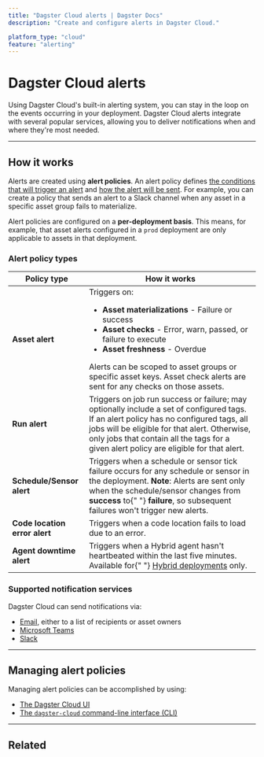 ```yaml
---
title: "Dagster Cloud alerts | Dagster Docs"
description: "Create and configure alerts in Dagster Cloud."

platform_type: "cloud"
feature: "alerting"
---
```


# Dagster Cloud alerts

<ApplicableDagsterProduct />

Using Dagster Cloud's built-in alerting system, you can stay in the loop on the events occurring in your deployment. Dagster Cloud alerts integrate with several popular services, allowing you to deliver notifications when and where they're most needed.

---

## How it works

Alerts are created using **alert policies**. An alert policy defines [the conditions that will trigger an alert](#alert-policy-types) and [how the alert will be sent](#supported-notification-services). For example, you can create a policy that sends an alert to a Slack channel when any asset in a specific asset group fails to materialize.

Alert policies are configured on a **per-deployment basis**. This means, for example, that asset alerts configured in a `prod` deployment are only applicable to assets in that deployment.

### Alert policy types

<table
  className="table"
  style={{
    width: "100%",
  }}
>
  <thead>
    <tr>
      <th
        style={{
          width: "25%",
        }}
      >
        Policy type
      </th>
      <th>How it works</th>
    </tr>
  </thead>
  <tbody>
    <tr>
      <td>
        <strong>Asset alert</strong>
      </td>
      <td>
        Triggers on:
        <ul>
          <li>
            <strong>Asset materializations</strong> - Failure or success
          </li>
          <li>
            <strong>Asset checks</strong> - Error, warn, passed, or failure to
            execute
          </li>
          <li>
            <strong>Asset freshness</strong> - Overdue
          </li>
        </ul>
        Alerts can be scoped to asset groups or specific asset keys. Asset check
        alerts are sent for any checks on those assets.
      </td>
    </tr>
    <tr>
      <td>
        <strong>Run alert</strong>
      </td>
      <td>
        Triggers on job run success or failure; may optionally include a set of
        configured tags. If an alert policy has no configured tags, all jobs
        will be eligible for that alert. Otherwise, only jobs that contain all
        the tags for a given alert policy are eligible for that alert.
      </td>
    </tr>
    <tr>
      <td>
        <strong>Schedule/Sensor alert</strong>
      </td>
      <td>
        Triggers when a schedule or sensor tick failure occurs for any schedule
        or sensor in the deployment. <strong>Note</strong>: Alerts are sent only
        when the schedule/sensor changes from <strong>success</strong> to{" "}
        <strong>failure</strong>, so subsequent failures won't trigger new
        alerts.
      </td>
    </tr>
    <tr>
      <td>
        <strong>Code location error alert</strong>
      </td>
      <td>Triggers when a code location fails to load due to an error.</td>
    </tr>
    <tr>
      <td>
        <strong>Agent downtime alert</strong>
      </td>
      <td>
        Triggers when a Hybrid agent hasn't heartbeated within the last five
        minutes. Available for{" "}
        <a href="/dagster-cloud/deployment/hybrid">Hybrid deployments</a> only.
      </td>
    </tr>
  </tbody>
</table>

### Supported notification services

Dagster Cloud can send notifications via:

- [Email](/dagster-cloud/managing-deployments/alerts/email), either to a list of recipients or asset owners
- [Microsoft Teams](/dagster-cloud/managing-deployments/alerts/microsoft-teams)
- [Slack](/dagster-cloud/managing-deployments/alerts/slack)

---

## Managing alert policies

Managing alert policies can be accomplished by using:

- [The Dagster Cloud UI](/dagster-cloud/managing-deployments/alerts/managing-alerts-in-ui)
- [The `dagster-cloud` command-line interface (CLI)](/dagster-cloud/managing-deployments/alerts/managing-alerts-cli)

---

## Related

<ArticleList>
  <ArticleListItem
    title="Managing alerts in the Dagster UI"
    href="/dagster-cloud/managing-deployments/alerts/managing-alerts-in-ui"
  ></ArticleListItem>
  <ArticleListItem
    title="Managing alerts using the dagster-cloud CLI"
    href="/dagster-cloud/managing-deployments/alerts/managing-alerts-cli"
  ></ArticleListItem>
  <ArticleListItem
    title="Managing code locations"
    href="/dagster-cloud/managing-deployments/code-locations"
  ></ArticleListItem>
  <ArticleListItem
    title="Deployment settings"
    href="/dagster-cloud/managing-deployments/deployment-settings-reference"
  ></ArticleListItem>
  <ArticleListItem
    title="dagster-cloud CLI"
    href="/dagster-cloud/managing-deployments/dagster-cloud-cli"
  ></ArticleListItem>
  <ArticleListItem
    title="dagster_cloud.yaml"
    href="/dagster-cloud/managing-deployments/dagster-cloud-yaml"
  ></ArticleListItem>
</ArticleList>
